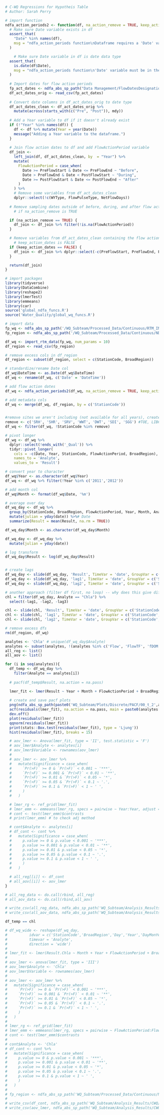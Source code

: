 ```r
# C-WQ Regressions for Hypotheis Table
# Author: Sarah Perry
```

```r
# import function
ndfa_action_periods2 <- function(df, na_action_remove = TRUE, keep_action_dates = FALSE) {
  # Make sure Date variable exists in df
  assert_that(
    "Date" %in% names(df),
    msg = "ndfa_action_periods function\nDataframe requires a 'Date' variable that represents sample dates in the date data type (yyyy-mm-dd)."
  )

    # Make sure Date variable in df is date data type
  assert_that(
    is.date(df$Date),
    msg = "ndfa_action_periods function\n'Date' variable must be in the date data type (yyyy-mm-dd)."
  )
  
  # Import dates for flow action periods
  fp_act_dates <- ndfa_abs_sp_path("Data Management/FlowDatesDesignations_45days.csv")
  df_act_dates_orig <- read_csv(fp_act_dates)
  
  # Convert date columns in df_act_dates_orig to date type
  df_act_dates_clean <- df_act_dates_orig %>% 
    mutate(across(starts_with(c("Pre", "Post")), mdy))
  
  # Add a Year variable to df if it doesn't already exist
  if (!"Year" %in% names(df)) {
    df <- df %>% mutate(Year = year(Date))
    message("Adding a Year variable to the dataframe.")
  }
  
  # Join flow action dates to df and add FlowActionPeriod variable
  df_join <- 
    left_join(df, df_act_dates_clean, by  = "Year") %>% 
    mutate(
      FlowActionPeriod = case_when(
        Date >= PreFlowStart & Date <= PreFlowEnd ~ "Before",
        Date > PreFlowEnd & Date < PostFlowStart ~ "During",
        Date >= PostFlowStart & Date <= PostFlowEnd ~ "After"
      )
    ) %>% 
    # Remove some variables from df_act_dates_clean
    dplyr::select(!c(WYType, FlowPulseType, NetFlowDays))
  
  # Remove sampling dates outside of before, during, and after flow action period window 
    # if na_action_remove is TRUE

  if (na_action_remove == TRUE) {
    df_join <- df_join %>% filter(!is.na(FlowActionPeriod))
  }

  # Remove variables from df_act_dates_clean containing the flow action dates if 
    # keep_action_dates is FALSE
  if (keep_action_dates == FALSE) {
    df_join <- df_join %>% dplyr::select(-c(PreFlowStart, PreFlowEnd, PostFlowStart, PostFlowEnd))
  }

  return(df_join)
}
```

```r
# import packages
library(tidyverse)
library(DataCombine)
library(reshape2)
library(lmerTest)
library(emmeans)
library(car)
source('global_ndfa_funcs.R')
source('Water_Quality/global_wq_funcs.R')

# import data
fp_wq <- ndfa_abs_sp_path('/WQ_Subteam/Processed_Data/Continuous/RTM_INPUT_all_2021-04-20.csv')
fp_region <- ndfa_abs_sp_path('/WQ_Subteam/Processed_Data/Continuous/NDFA_Cont_WQ_Stations.csv')

df_wq <- import_rtm_data(fp_wq, num_params = 10)
df_region <- read_csv(fp_region)

# remove excess cols in df_region
df_region <- subset(df_region, select = c(StationCode, BroadRegion))

# standardize/rename Date col
df_wq$DateTime <- as.Date(df_wq$DateTime)
df_wq <- rename(df_wq, c('Date' = 'DateTime'))

# add flow action dates
df_wq <- ndfa_action_periods2(df_wq, na_action_remove = TRUE, keep_action_dates = FALSE)

# add metadata cols
df_wq <- merge(df_wq, df_region, by = c('StationCode')) 


#remove sites we aren't including (not available for all years), create a column for year
remove <- c('SRH', 'SHR', 'SRV', 'WWT', 'DWT', 'SDI', 'SGG') #TOE, LIBCUT
df_wq <- filter(df_wq, !StationCode %in% remove)

# pivot longer
df_wq <- df_wq %>% 
  dplyr::select(!ends_with('_Qual')) %>% 
  tidyr::pivot_longer(
    cols = -c(Date, Year, StationCode, FlowActionPeriod, BroadRegion),
    names_to = 'Analyte',
    values_to = 'Result')

# convert year to character
df_wq$Year <- as.character(df_wq$Year)
df_wq <- df_wq %>% filter(!Year %in% c('2011','2012'))

# add month col
df_wq$Month <- format(df_wq$Date, '%m')

# average over day
df_wq_day <- df_wq %>%
  group_by(StationCode, BroadRegion, FlowActionPeriod, Year, Month, Analyte, Day = day(Date), DayMonYear = paste(Day, Month, Year), date = as.Date(DayMonYear, '%d %m %Y')) %>%
  mutate(julian = yday(date)) %>%# Date
  summarize(Result = mean(Result, na.rm = TRUE))

df_wq_day$Month <- as.character(df_wq_day$Month)

df_wq_day <- df_wq_day %>%
  mutate(julian = yday(date))

# log transform
df_wq_day$Result <- log(df_wq_day$Result)


# create lags
df_wq_day <- slide(df_wq_day, 'Result', TimeVar = 'date', GroupVar = c('StationCode','Analyte','Year'), NewVar = 'lag1', slideBy = -1)
df_wq_day <- slide(df_wq_day, 'lag1', TimeVar = 'date', GroupVar = c('StationCode','Analyte','Year'), NewVar = 'lag2', slideBy = -1)
df_wq_day <- slide(df_wq_day, 'lag2', TimeVar = 'date', GroupVar = c('StationCode','Analyte','Year'), NewVar = 'lag3', slideBy = -1)

# another approach (filter df first, no loop) -- why does this give dif results for only some of the lag terms?
chl = filter(df_wq_day, Analyte == "Chla") %>%
  select(-lag1, -lag2, -lag3)

chl <- slide(chl, 'Result', TimeVar = 'date', GroupVar = c('StationCode','Analyte','Year'), NewVar = 'lag1', slideBy = -1)
chl <- slide(chl, 'lag1', TimeVar = 'date', GroupVar = c('StationCode','Analyte','Year'), NewVar = 'lag2', slideBy = -1)
chl <- slide(chl, 'lag2', TimeVar = 'date', GroupVar = c('StationCode','Analyte','Year'), NewVar = 'lag3', slideBy = -1)

# remove excess dfs
rm(df_region, df_wq)
```

```r
analytes <- 'Chla' # unique(df_wq_day$Analyte)
analytes <- subset(analytes, !(analytes %in% c('Flow', 'FlowTF', 'fDOM')))
all_reg <- list()
all_aov <- list()

for (i in seq(analytes)){
  df_temp <- df_wq_day %>%
    filter(Analyte == analytes[i])
  
  # pacf(df_temp$Result, na.action = na.pass)

  lmer_fit <- lmer(Result ~ Year + Month + FlowActionPeriod + BroadRegion + lag1 + lag2 + (1|StationCode), data = chl)
  
  # create and save pacf plots
  png(ndfa_abs_sp_path(paste0('WQ_Subteam/Plots/Discrete/PACF/00_t_2',analytes[i],'_rand3.png')))
  acf(residuals(lmer_fit), na.action = na.pass, main = paste0(analytes[i],' - rand3'))
  dev.off()
  plot(residuals(lmer_fit))
  qqnorm(residuals(lmer_fit))
  print(stats::Box.test(residuals(lmer_fit), type = 'Ljung'))
  hist(residuals(lmer_fit), breaks = 15)

  # aov_lmer <- Anova(lmer_fit, type = 'II', test.statistic = 'F')
  # aov_lmer$Analyte <- analytes[i]
  # aov_lmer$Variable <- rownames(aov_lmer)
  # 
  # aov_lmer <- aov_lmer %>%
  #   mutate(Significance = case_when(
  #     `Pr(>F)` >= 0 & `Pr(>F)` < 0.001 ~ '***',
  #     `Pr(>F)` >= 0.001 & `Pr(>F)` < 0.01 ~ '**',
  #     `Pr(>F)` >= 0.01 & `Pr(>F)` < 0.05 ~ '*',
  #     `Pr(>F)` >= 0.05 & `Pr(>F)` < 0.1 ~ '.',
  #     `Pr(>F)` >= 0.1 & `Pr(>F)` < 1 ~ ' ',
  #     )
  #   )

  # lmer_rg <- ref_grid(lmer_fit)
  # lmer_emm <- emmeans(lmer_rg, specs = pairwise ~ Year:Year, adjust = 'sidak') # manually change the pairs cause I'm lazy
  # cont <- test(lmer_emm)$contrasts
  # print(lmer_emm) # to check adj method

  # cont$Analyte <- analytes[i]
  # df_cont <- cont %>%
  #   mutate(Significance = case_when(
  #     p.value >= 0 & p.value < 0.001 ~ '***',
  #     p.value >= 0.001 & p.value < 0.01 ~ '**',
  #     p.value >= 0.01 & p.value < 0.05 ~ '*',
  #     p.value >= 0.05 & p.value < 0.1 ~ '.',
  #     p.value >= 0.1 & p.value < 1 ~ ' ',
  #     )
  #   )

  # all_reg[[i]] <- df_cont
  # all_aov[[i]] <- aov_lmer
}

# all_reg_data <- do.call(rbind, all_reg)
# all_aov_data <- do.call(rbind,all_aov)

# write_csv(all_reg_data, ndfa_abs_sp_path('WQ_Subteam/Analysis_Results/CWQ/cwq_emmeans_year_noSDI_0.csv'))
# write_csv(all_aov_data, ndfa_abs_sp_path('WQ_Subteam/Analysis_Results/CWQ/1_cwq_aov_noSDI_0.csv'))
```

```r
df_temp == chl
```

```r
# df_wq_wide <- reshape(df_wq_day,
#          idvar = c('StationCode','BroadRegion','Day','Year','DayMonYear','FlowActionPeriod','Month'),
#          timevar = 'Analyte',
#          direction = 'wide')
# 
# lmer_fit <- lmer(Result.Chla ~ Month + Year + FlowActionPeriod + BroadRegion + Result.DO + Result.Turbidity + Result.SpCnd + Result.WaterTemp + lag1.Chla + lag2.Chla + lag3.Chla + (1|StationCode), data = df_wq_wide)
# 
# aov_lmer <- anova(lmer_fit, type = 'III')
# aov_lmer$Analyte <- 'Chla'
# aov_lmer$Variable <- rownames(aov_lmer)
# 
# aov_lmer <- aov_lmer %>%
#   mutate(Significance = case_when(
#     `Pr(>F)` >= 0 & `Pr(>F)` < 0.001 ~ '***',
#     `Pr(>F)` >= 0.001 & `Pr(>F)` < 0.01 ~ '**',
#     `Pr(>F)` >= 0.01 & `Pr(>F)` < 0.05 ~ '*',
#     `Pr(>F)` >= 0.05 & `Pr(>F)` < 0.1 ~ '.',
#     `Pr(>F)` >= 0.1 & `Pr(>F)` < 1 ~ ' ',
#     )
#   )
# 
# lmer_rg <- ref_grid(lmer_fit)
# lmer_emm <- emmeans(lmer_rg, specs = pairwise ~ FlowActionPeriod:FlowActionPeriod, adjust = 'tukey', pbkrtest.limit = 15000)
# cont <- test(lmer_emm)$contrasts
# 
# cont$Analyte <- 'Chla'
# df_cont <- cont %>%
#   mutate(Significance = case_when(
#     p.value >= 0 & p.value < 0.001 ~ '***',
#     p.value >= 0.001 & p.value < 0.01 ~ '**',
#     p.value >= 0.01 & p.value < 0.05 ~ '*',
#     p.value >= 0.05 & p.value < 0.1 ~ '.',
#     p.value >= 0.1 & p.value < 1 ~ ' ',
#     )
#   )
# 
# fp_region <- ndfa_abs_sp_path('WQ_Subteam/Processed_Data/Continuous/NDFA_Cont_WQ_Stations.csv')
# 
# write_csv(df_cont, ndfa_abs_sp_path('WQ_Subteam/Analysis_Results/CWQ/cwq_chla_emmeans.csv'))
# write_csv(aov_lmer, ndfa_abs_sp_path('WQ_Subteam/Analysis_Results/CWQ/cwq_chla_aov.csv'))
```
